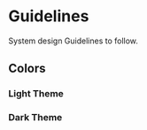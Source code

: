 
<Meta title="Docs Overview/System Design" />

# Guidelines

System design Guidelines to follow.

## Colors

### Light Theme

<ColorPalette>
    <ColorItem
        title="theme.color.primary"
        subtitle="Primary"
        colors={{
            Primary: lightColors.primary,
            'On Primary': lightColors.onPrimary,
            'Primary Container': lightColors.primaryContainer,
            'On Primary Container': lightColors.onPrimaryContainer,
        }}
    />
    <ColorItem
        title="theme.color.secondary"
        subtitle="Secondary"
        colors={{
            Secondary: lightColors.secondary,
            'On Secondary': lightColors.onSecondary,
            'Secondary Container': lightColors.secondaryContainer,
            'On Secondary Container': lightColors.onSecondaryContainer,
        }}
    />
    <ColorItem
        title="theme.color.tertiary"
        subtitle="Tertiary"
        colors={{
            Tertiary: lightColors.tertiary,
            'On Tertiary': lightColors.onTertiary,
            'Tertiary Container': lightColors.tertiaryContainer,
            'On Tertiary Container': lightColors.onTertiaryContainer,
        }}
    />
    <ColorItem
        title="theme.color.warning"
        subtitle="Warning"
        colors={{
            Warning: lightColors.warning,
            'On Warning': lightColors.onWarning,
            'Warning Container': lightColors.warningContainer,
            'On Warning Container': lightColors.onWarningContainer,
        }}
    />
    <ColorItem
        title="theme.color.error"
        subtitle="Error"
        colors={{
            Error: lightColors.error,
            'On Error': lightColors.onError,
            'Error Container': lightColors.errorContainer,
            'On Error Container': lightColors.onErrorContainer,
        }}
    />
    <ColorItem
        title="theme.color.success"
        subtitle="Success"
        colors={{
            Success: lightColors.success,
            'On Success': lightColors.onSuccess,
            'Success Container': lightColors.successContainer,
            'On Success Container': lightColors.onSuccessContainer,
        }}
    />
    <ColorItem
        title="theme.color.background"
        subtitle="Background"
        colors={{
            Background: lightColors.background,
            'On Background': lightColors.onBackground,
            Surface: lightColors.surface,
            'On Surface': lightColors.onSurface,
        }}
    />
    <ColorItem
        title="theme.color.others"
        subtitle="Others"
        colors={{
            Outline: lightColors.outline,
            'Surface Variant': lightColors.surfaceVariant,
            'On Surface Variant': lightColors.onSurfaceVariant,
            'Inverse On Surface': darkColors.inverseOnSurface,
            'Inverse Surface': darkColors.inverseSurface,
        }}
    />
</ColorPalette>

### Dark Theme

<ColorPalette>
    <ColorItem
        title="theme.color.primary"
        subtitle="Primary"
        colors={{
            Primary: darkColors.primary,
            'On Primary': darkColors.onPrimary,
            'Primary Container': darkColors.primaryContainer,
            'On Primary Container': darkColors.onPrimaryContainer,
        }}
    />
    <ColorItem
        title="theme.color.secondary"
        subtitle="Secondary"
        colors={{
            Secondary: darkColors.secondary,
            'On Secondary': darkColors.onSecondary,
            'Secondary Container': darkColors.secondaryContainer,
            'On Secondary Container': darkColors.onSecondaryContainer,
        }}
    />
    <ColorItem
        title="theme.color.tertiary"
        subtitle="Tertiary"
        colors={{
            Tertiary: darkColors.tertiary,
            'On Tertiary': darkColors.onTertiary,
            'Tertiary Container': darkColors.tertiaryContainer,
            'On Tertiary Container': darkColors.onTertiaryContainer,
        }}
    />
    <ColorItem
        title="theme.color.warning"
        subtitle="Warning"
        colors={{
            Warning: darkColors.warning,
            'On Warning': darkColors.onWarning,
            'Warning Container': darkColors.warningContainer,
            'On Warning Container': darkColors.onWarningContainer,
        }}
    />
    <ColorItem
        title="theme.color.error"
        subtitle="Error"
        colors={{
            Error: darkColors.error,
            'On Error': darkColors.onError,
            'Error Container': darkColors.errorContainer,
            'On Error Container': darkColors.onErrorContainer,
        }}
    />
    <ColorItem
        title="theme.color.success"
        subtitle="Success"
        colors={{
            Success: darkColors.success,
            'On Success': darkColors.onSuccess,
            'Success Container': darkColors.successContainer,
            'On Success Container': darkColors.onSuccessContainer,
        }}
    />
    <ColorItem
        title="theme.color.background"
        subtitle="Background"
        colors={{
            Background: darkColors.background,
            'On Background': darkColors.onBackground,
            Surface: darkColors.surface,
            'On Surface': darkColors.onSurface,
        }}
    />
    <ColorItem
        title="theme.color.others"
        subtitle="Others"
        colors={{
            Outline: darkColors.outline,
            'Surface Variant': darkColors.surfaceVariant,
            'On Surface Variant': darkColors.onSurfaceVariant,
            'Inverse On Surface': darkColors.inverseOnSurface,
            'Inverse Surface': darkColors.inverseSurface,
        }}
    />
</ColorPalette>
